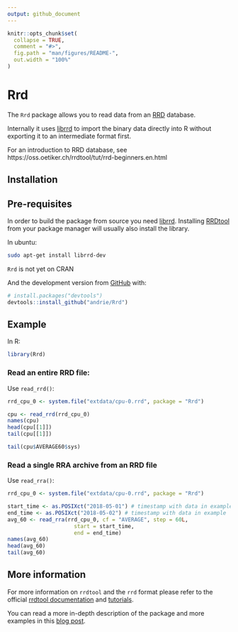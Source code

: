 ```yaml
---
output: github_document
---
```


<!-- README.md is generated from README.Rmd. Please edit that file -->

```r
knitr::opts_chunk$set(
  collapse = TRUE,
  comment = "#>",
  fig.path = "man/figures/README-",
  out.width = "100%"
)
```
# Rrd

The `Rrd` package allows you to read data from an [RRD](http://oss.oetiker.ch/rrdtool/) database.

Internally it uses [librrd](http://oss.oetiker.ch/rrdtool/doc/librrd.en.html) to import the binary data directly into R without exporting it to an intermediate format first.

For an introduction to RRD database, see https://oss.oetiker.ch/rrdtool/tut/rrd-beginners.en.html

## Installation


## Pre-requisites

In order to build the package from source you need [librrd](http://oss.oetiker.ch/rrdtool/doc/librrd.en.html).
Installing [RRDtool](http://oss.oetiker.ch/rrdtool/) from your package manager will usually also install the library.

In ubuntu:

```sh
sudo apt-get install librrd-dev
```



`Rrd` is not yet on CRAN


And the development version from [GitHub](https://github.com/) with:

``` r
# install.packages("devtools")
devtools::install_github("andrie/Rrd")
```

## Example


In R:

```r
library(Rrd)
```

### Read an entire RRD file:

Use `read_rrd()`:


```r
rrd_cpu_0 <- system.file("extdata/cpu-0.rrd", package = "Rrd")

cpu <- read_rrd(rrd_cpu_0)
names(cpu)
head(cpu[[1]])
tail(cpu[[1]])

tail(cpu$AVERAGE60$sys)
```


### Read a single RRA archive from an RRD file

Use `read_rra()`:

```r
rrd_cpu_0 <- system.file("extdata/cpu-0.rrd", package = "Rrd")

start_time <- as.POSIXct("2018-05-01") # timestamp with data in example
end_time <- as.POSIXct("2018-05-02") # timestamp with data in example
avg_60 <- read_rra(rrd_cpu_0, cf = "AVERAGE", step = 60L, 
                     start = start_time, 
                     end = end_time)
names(avg_60)
head(avg_60)
tail(avg_60)
```


## More information

For more information on `rrdtool` and the `rrd` format please refer to the official [rrdtool documentation](http://oss.oetiker.ch/rrdtool/doc/index.en.html) and [tutorials](http://oss.oetiker.ch/rrdtool/tut/index.en.html).

You can read a more in-depth description of the package and more examples in this [blog post](http://plamendimitrov.net/blog/2014/08/09/r-package-for-working-with-rrd-files/).
